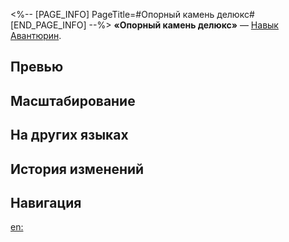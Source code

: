 <%-- [PAGE_INFO]
PageTitle=#Опорный камень делюкс#
[END_PAGE_INFO] --%>
{{Навык Инфобокс
|Название         = Опорный камень делюкс
|Изображение      = Навык Опорный камень делюкс.png
|Персонаж         = Авантюрин
|Тип              = Навык
|Тэг              = Защита
|УронСтойк        = 
|ЭнергияГен       = 30
|Энергия          = 
|Длительность     = 
|Описание         = Накладывает на всех союзников щит Укреплённая ставка, который может поглотить урон, равный {{Цвет|Выделенный|16%—25,6%}} от защиты Авантюрина плюс {{Цвет|Выделенный|80—356}} ед., на 3 хода. Повторное получение щита Укреплённая ставка повышает его эффект на такую же величину, но не превышая 200% от наложенного навыком текущего щита.
|Свойство1        = 
|Масштабирование1 = 
}}
'''«Опорный камень делюкс»''' — [[Навык]] [[Авантюрин]].

==Превью==
{{Превью
|Файл = Опорный камень делюкс Превью
}}

==Масштабирование==
{{Масштабирование навыка
|16%;17%;18%;19%;20%;20.8%;21.6%;22.4%;23.2%;24%;24.8%;25.6%;26.4%;27.2%;28%
|8000%;12800%;16400%;20000%;22400%;24800%;26600%;28400%;30200%;32000%;33800%;35600%;37400%;39200%;41000%
}}

==На других языках==
{{На других языках
|en   = Cornerstone Deluxe
|zhs  = 繁荣基石
|zht  = 繁榮基石
|ja   = {{Rubi|繁栄|はんえい}}の{{Rubi|基石|きせき}}
|ko   = 번영의 초석
|es   = Piedra angular de la prosperidad
|fr   = Pierre angulaire de la prospérité
|ru   = Опорный камень делюкс
|th   = Cornerstone Deluxe
|vi   = Đá Tảng Phồn Thịnh
|de   = Eckpfeiler des Wohlstands
|id   = Cornerstone Deluxe
|pt   = Alicerce de Luxo
}}

==История изменений==
{{История изменений|3.5}}

==Навигация==
{{Навык Навбокс|Авантюрин}}

[[en:]]
